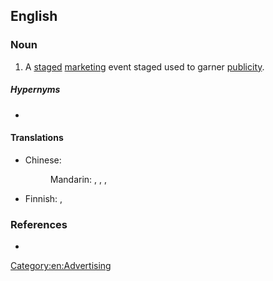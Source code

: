 {{also|publicity-stunt}}

==English==

===Noun===
{{en-noun}}

# A [[staged]] [[marketing]] event staged used to garner [[publicity]].

=====Hypernyms=====
* {{l|en|stunt}}

====Translations====
{{trans-top|staged marketing event}}
* Chinese:
*: Mandarin: {{t|cmn|[[宣傳]][[性]][[噱頭]]|sc=Hani}}, {{t|cmn|[[宣传]][[性]][[噱头]]|tr=xuānchuánxìng xuétóu|sc=Hani}}, {{t|cmn|[[公開]][[作秀]]|sc=Hani}}, {{t|cmn|[[公开]][[作秀]]|tr=gōngkāi zuòxiù|sc=Hani}}
{{trans-mid}}
* Finnish: {{t|fi|julkisuustemppu}}, {{t|fi|julkisuustempaus}}
{{trans-bottom}}

===References===
* {{pedia}}

[[Category:en:Advertising]]